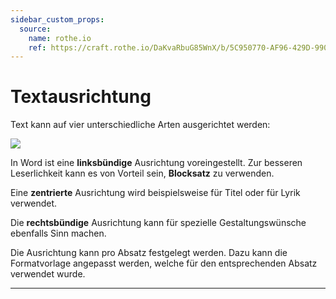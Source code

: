 ```yaml
---
sidebar_custom_props:
  source:
    name: rothe.io
    ref: https://craft.rothe.io/DaKvaRbuG85WnX/b/5C950770-AF96-429D-9904-7E8BA1584D8A/2.2-%E2%80%94-Textausrichtung
---
```


# Textausrichtung
Text kann auf vier unterschiedliche Arten ausgerichtet werden:

![](img/Textausrichtung.png)

In Word ist eine **linksbündige** Ausrichtung voreingestellt. Zur besseren Leserlichkeit kann es von Vorteil sein, **Blocksatz** zu verwenden.

Eine **zentrierte** Ausrichtung wird beispielsweise für Titel oder für Lyrik verwendet.

Die **rechtsbündige** Ausrichtung kann für spezielle Gestaltungswünsche ebenfalls Sinn machen.

Die Ausrichtung kann pro Absatz festgelegt werden. Dazu kann die Formatvorlage angepasst werden, welche für den entsprechenden Absatz verwendet wurde.

---